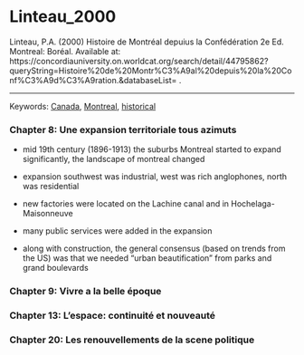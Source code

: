# Linteau_2000

Linteau, P.A. (2000) Histoire de Montréal depuius la Confédération 2e Ed. Montreal: Boréal. Available at: https://concordiauniversity.on.worldcat.org/search/detail/44795862?queryString=Histoire%20de%20Montr%C3%A9al%20depuis%20la%20Conf%C3%A9d%C3%A9ration.&databaseList= .

------------------------------------------------------------------------

Keywords: [Canada](../topics/Canada.qmd), [Montreal](../topics/Montreal.qmd), [historical](../topics/Historical.qmd)

### Chapter 8: Une expansion territoriale tous azimuts

-   mid 19th century (1896-1913) the suburbs Montreal started to expand significantly, the landscape of montreal changed

-   expansion southwest was industrial, west was rich anglophones, north was residential

-   new factories were located on the Lachine canal and in Hochelaga-Maisonneuve

-   many public services were added in the expansion

-   along with construction, the general consensus (based on trends from the US) was that we needed "urban beautification" from parks and grand boulevards

### Chapter 9: Vivre a la belle époque

### Chapter 13: L'espace: continuité et nouveauté

### Chapter 20: Les renouvellements de la scene politique
